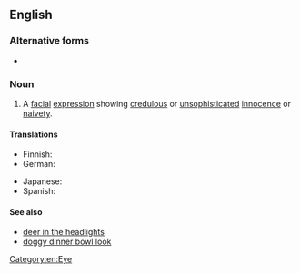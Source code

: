 {{also|puppy-dog eyes}}
==English==

===Alternative forms===
* {{l|en|puppy-dog eyes}}

===Noun===
{{en-plural noun}}

# A [[facial]] [[expression]] showing [[credulous]] or [[unsophisticated]] [[innocence]] or [[naivety]].

====Translations====
{{trans-top|facial expression}}
* Finnish: {{t|fi|koiranpentuilme}}
* German: {{t+|de|Hundeblick|m}} {{i|often more positive}}
{{trans-mid}}
* Japanese: {{t|ja|子犬の目|tr=koinu no me|sc=Jpan}}
* Spanish: {{t|es|ojos de cachorro|m-p}}
{{trans-bottom}}

====See also====
* [[deer in the headlights]]
* [[doggy dinner bowl look]]

[[Category:en:Eye]]